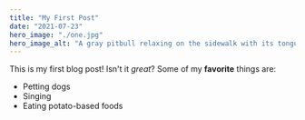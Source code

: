 ```yaml
---
title: "My First Post"
date: "2021-07-23"
hero_image: "./one.jpg"
hero_image_alt: "A gray pitbull relaxing on the sidewalk with its tongue hanging out"
---
```

This is my first blog post! Isn't it *great*?
Some of my **favorite** things are:
* Petting dogs
* Singing
* Eating potato-based foods